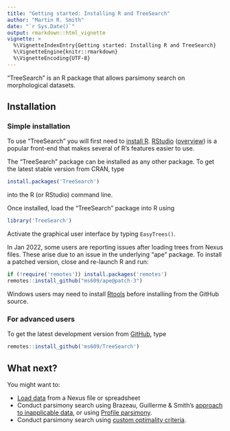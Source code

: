---
title: "Getting started: Installing R and TreeSearch"
author: "Martin R. Smith"
date: "`r Sys.Date()`"
output: rmarkdown::html_vignette
vignette: >
  %\VignetteIndexEntry{Getting started: Installing R and TreeSearch}
  %\VignetteEngine{knitr::rmarkdown}
  %\VignetteEncoding{UTF-8}
---


"TreeSearch" is an R package that allows parsimony search on morphological
datasets.

## Installation

### Simple installation

To use "TreeSearch" you will first need to [install R](https://CRAN.R-project.org/). 
[RStudio](https://www.rstudio.com/)
([overview](https://dss.princeton.edu/training/RStudio101.pdf)) is a popular
front-end that makes several of R's features easier to use.

The "TreeSearch" package can be installed as any other package. 
To get the latest stable version from CRAN, type
```r
install.packages('TreeSearch')
```
into the R (or RStudio) command line.

Once installed, load the "TreeSearch" package into R using
```r
library('TreeSearch')
```

Activate the graphical user interface by typing `EasyTrees()`.

In Jan 2022, some users are reporting issues after loading trees from Nexus files.
These arise due to an issue in the underlying "ape" package.
To install a patched version, close and re-launch R and run:

```r
if (!require('remotes')) install.packages('remotes')
remotes::install_github("ms609/ape@patch-3")
```

Windows users may need to install 
[Rtools](https://cran.r-project.org/bin/windows/Rtools/) before
installing from the GitHub source.

### For advanced users

To get the latest development version from
[GitHub](https://github.com/ms609/TreeSearch/), type
```r
remotes::install_github('ms609/TreeSearch')
```

## What next?

You might want to:

- [Load data](https://ms609.github.io/TreeTools/articles/load-data.html) from a Nexus file or spreadsheet
- Conduct parsimony search using Brazeau, Guillerme & Smith's [approach to inapplicable data](tree-search.html), or using [Profile parsimony](profile.html).
- Conduct parsimony search using [custom optimality criteria](custom.html).
